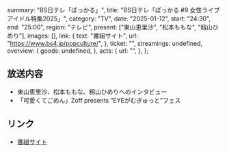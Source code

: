   summary: "BS日テレ「ぽっかる」",
  title: "BS日テレ「ぽっかる #9 女性ライブアイドル特集2025」",
  category: "TV",
  date: "2025-01-12",
  start: "24:30",
  end: "25:00",
  region: "テレビ",
  present: ["東山恵里沙", "松本ももな", "籾山ひめり"],
  images: [],
  link: {
    text: "番組サイト",
    url: "https://www.bs4.jp/popculture/",
  },
  ticket: "",
  streamings: undefined,
  overview: {
    goods: undefined,
  },
  acts: {
    url: "",
  },
};

## 放送内容

- 東山恵里沙、松本ももな、籾山ひめりへのインタビュー
- 「可愛くてごめん」Zoff presents “EYEがむぎゅっと”フェス

## リンク

- [番組サイト](https://www.bs4.jp/popculture/)
